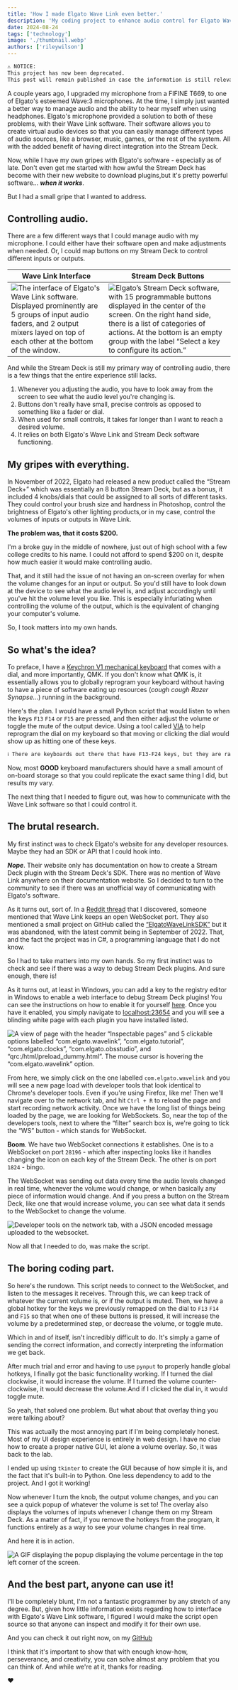 ```yaml
---
title: 'How I made Elgato Wave Link even better.'
description: 'My coding project to enhance audio control for Elgato Wave Link.'
date: 2024-08-24
tags: ['technology']
image: './thumbnail.webp'
authors: ['rileywilson']
---
```


```md
⚠️ NOTICE:
This project has now been deprecated.
This post will remain published in case the information is still relevant.
```

A couple years ago, I upgraded my microphone from a FIFINE T669, to one of Elgato's esteemed Wave:3 microphones. At the time, I simply just wanted a better way to manage audio and the ability to hear myself when using headphones. Elgato's microphone provided a solution to both of these problems, with their Wave Link software. Their software allows you to create virtual audio devices so that you can easily manage different types of audio sources, like a browser, music, games, or the rest of the system. All with the added benefit of having direct integration into the Stream Deck.

Now, while I have my own gripes with Elgato's software - especially as of late. Don't even get me started with how awful the Stream Deck has become with their new website to download plugins,but it's pretty powerful software... ***when it works***.

But I had a small gripe that I wanted to address.

## Controlling audio.

There are a few different ways that I could manage audio with my microphone. I could either have their software open and make adjustments when needed. Or, I could map buttons on my Stream Deck to control different inputs or outputs.

|Wave Link Interface|Stream Deck Buttons|
|---|---|
|![The interface of Elgato's Wave Link software. Displayed prominently are 5 groups of input audio faders, and 2 output mixers layed on top of each other at the bottom of the window.](https://utfs.io/f/1HXxpZGmqtvTDSv9OYuYlJy8cMU9RmaBZqkoO1K5PHx4urpf)|![Elgato’s Stream Deck software, with 15 programmable buttons displayed in the center of the screen. On the right hand side, there is a list of categories of actions. At the bottom is an empty group with the label “Select a key to configure its action.”](https://utfs.io/f/1HXxpZGmqtvThewE0WiF4kHljaYg3yxoBZOD7bsiNwecTGUX)|

And while the Stream Deck is still my primary way of controlling audio, there is a few things that the entire experience still lacks.

1. Whenever you adjusting the audio, you have to look away from the screen to see what the audio level you're changing is.
2. Buttons don't really have small, precise controls as opposed to something like a fader or dial.
3. When used for small controls, it takes far longer than I want to reach a desired volume.
4. It relies on both Elgato's Wave Link and Stream Deck software functioning.

## My gripes with everything.

In November of 2022, Elgato had released a new product called the “Stream Deck+” which was essentially an 8 button Stream Deck, but as a bonus, it included 4 knobs/dials that could be assigned to all sorts of different tasks. They could control your brush size and hardness in Photoshop, control the brightness of Elgato's other lighting products,or in my case, control the volumes of inputs or outputs in Wave Link.

**The problem was, that it costs $200.**

I'm a broke guy in the middle of nowhere, just out of high school with a few college credits to his name. I could not afford to spend $200 on it, despite how much easier it would make controlling audio.

That, and it still had the issue of not having an on-screen overlay for when the volume changes for an input or output. So you'd still have to look down at the device to see what the audio level is, and adjust accordingly until you've hit the volume level you like. This is especially infuriating when controlling the volume of the output, which is the equivalent of changing your computer's volume.

So, I took matters into my own hands.

## So what's the idea?

To preface, I have a [Keychron V1 mechanical keyboard](https://www.keychron.com/products/keychron-v1-qmk-via-custom-mechanical-keyboard?variant=40026442530905) that comes with a dial, and more importantly, QMK. If you don't know what QMK is, it essentially allows you to globally reprogram your keyboard without having to have a piece of software eating up resources (*cough cough Razer Synapse…*) running in the background.

Here's the plan. I would have a small Python script that would listen to when the keys `F13` `F14` or `F15` are pressed, and then either adjust the volume or toggle the mute of the output device. Using a tool called [VIA](https://usevia.app) to help reprogram the dial on my keyboard so that moving or clicking the dial would show up as hitting one of these keys.

```md
ℹ️ There are keyboards out there that have F13-F24 keys, but they are rare and most software doesn't utilize them, anyway.
```

Now, most **GOOD** keyboard manufacturers should have a small amount of on-board storage so that you could replicate the exact same thing I did, but results my vary.

The next thing that I needed to figure out, was how to communicate with the Wave Link software so that I could control it.

## The brutal research.

My first instinct was to check Elgato's website for any developer resources. Maybe they had an SDK or API that I could hook into.

***Nope***. Their website only has documentation on how to create a Stream Deck plugin with the Stream Deck's SDK. There was no mention of Wave Link anywhere on their documentation website. So I decided to turn to the community to see if there was an unofficial way of communicating with Elgato's software.

As it turns out, sort of. In a [Reddit thread](https://www.reddit.com/r/elgato/comments/lv1pzx/wave_link_sdk/) that I discovered, someone mentioned that Wave Link keeps an open WebSocket port. They also mentioned a small project on GitHub called the [“ElgatoWaveLinkSDK”](https://github.com/Professor-Melvin/ElgatoWaveLinkSDK) but it was abandoned, with the latest commit being in September of 2022. That, and the fact the project was in C#, a programming language that I do not know.

So I had to take matters into my own hands. So my first instinct was to check and see if there was a way to debug Stream Deck plugins. And sure enough, there is!

As it turns out, at least in Windows, you can add a key to the registry editor in Windows to enable a web interface to debug Stream Deck plugins! You can see the instructions on how to enable it for yourself [here](https://imgur.com/a/6eTOaO5). Once you have it enabled, you simply navigate to [localhost:23654](http://localhost:23654) and you will see a blinding white page with each plugin you have installed listed.

![A view of page with the header “Inspectable pages” and 5 clickable options labelled “com.elgato.wavelink”, “com.elgato.tutorial”, “com.elgato.clocks”, “com.elgato.obsstudio”, and “qrc:/html/preload_dummy.html”. The mouse cursor is hovering the “com.elgato.wavelink” option.](https://utfs.io/f/1HXxpZGmqtvTAg8IJ4rzMsGH6VhfLm49KBPbvST5dauogwZi)

From here, we simply click on the one labelled `com.elgato.wavelink` and you will see a new page load with developer tools that look identical to Chrome's developer tools. Even if you're using Firefox, like me! Then we'll navigate over to the network tab, and hit `Ctrl + R` to reload the page and start recording network activity. Once we have the long list of things being loaded by the page, we are looking for WebSockets. So, near the top of the developers tools, next to where the “filter” search box is, we're going to tick the “WS” button - which stands for WebSocket.

**Boom**. We have two WebSocket connections it establishes. One is to a WebSocket on port `28196` - which after inspecting looks like it handles changing the icon on each key of the Stream Deck. The other is on port `1824` - bingo.

The WebSocket was sending out data every time the audio levels changed in real time, whenever the volume would change, or when basically any piece of information would change. And if you press a button on the Stream Deck, like one that would increase volume, you can see what data it sends to the WebSocket to change the volume.

![Developer tools on the network tab, with a JSON encoded message uploaded to the websocket.](https://utfs.io/f/1HXxpZGmqtvTGsAjwiQSaAi0gzVrLRpXTwx2D8e1F3K4d7no)

Now all that I needed to do, was make the script.

## The boring coding part.

So here's the rundown. This script needs to connect to the WebSocket, and listen to the messages it receives. Through this, we can keep track of whatever the current volume is, or if the output is muted. Then, we have a global hotkey for the keys we previously remapped on the dial to `F13` `F14` and `F15` so that when one of these buttons is pressed, it will increase the volume by a predetermined step, or decrease the volume, or toggle mute.

Which in and of itself, isn't incredibly difficult to do. It's simply a game of sending the correct information, and correctly interpreting the information we get back.

After much trial and error and having to use `pynput` to properly handle global hotkeys, I finally got the basic functionality working. If I turned the dial clockwise, it would increase the volume. If I turned the volume counter-clockwise, it would decrease the volume.And if I clicked the dial in, it would toggle mute.

So yeah, that solved one problem. But what about that overlay thing you were talking about?

This was actually the most annoying part if I'm being completely honest. Most of my UI design experience is entirely in web design. I have no clue how to create a proper native GUI, let alone a volume overlay. So, it was back to the lab.

I ended up using `tkinter` to create the GUI because of how simple it is, and the fact that it's built-in to Python. One less dependency to add to the project. And I got it working!

Now whenever I turn the knob, the output volume changes, and you can see a quick popup of whatever the volume is set to! The overlay also displays the volumes of inputs whenever I change them on my Stream Deck. As a matter of fact, if you remove the hotkeys from the program, it functions entirely as a way to see your volume changes in real time.

And here it is in action.

![A GIF displaying the popup displaying the volume percentage in the top left corner of the screen.](https://i.imgur.com/FmYmozm.gif)

## And the best part, anyone can use it!

I'll be completely blunt, I'm not a fantastic programmer by any stretch of any degree. But, given how little information exists regarding how to interface with Elgato's Wave Link software, I figured I would make the script open source so that anyone can inspect and modify it for their own use.

And you can check it out right now, on my [GitHub](https://github.com/theltwilson/wave-link-key-wrapper)

I think that it's important to show that with enough know-how, perseverance, and creativity, you can solve almost any problem that you can think of. And while we're at it, thanks for reading.

❤️